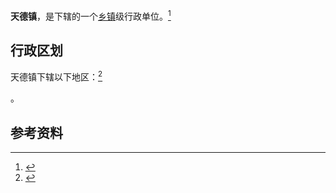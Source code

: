 {{中国乡级行政区|21/12/23/106/000}}

'''天德镇'''，是{{PRC admin/fullname|21/12/23/106/000|3}}下辖的一个[[乡镇|乡镇]]级行政单位。<ref>{{PRC admin/ref sgc|{{PRC admin/parent|21/12/23/106/000}}}}</ref>

== 行政区划 ==

天德镇下辖以下地区：<ref>{{PRC admin/ref sgc|21/12/23/106/000}}</ref>

{{PRC admin/children|21/12/23/106/000}}。

== 参考资料 ==

{{reflist}}

{{行政区划小作品}}
{{PRC admin/navcat|21/12/23/106/000}}